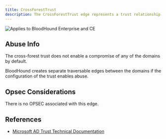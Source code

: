 ---
title: CrossForestTrust
description: The CrossForestTrust edge represents a trust relationship between two domains/forests. In this relationship, the source node domain has a cross-forest (interforest) trust to the destination node domain, allowing principals (users and computers) from the destination domain to access resources in the source domain.
---

<img noZoom src="/assets/enterprise-AND-community-edition-pill-tag.svg" alt="Applies to BloodHound Enterprise and CE"/>



Abuse Info
----------

The cross-forest trust does not enable a compromise of any of the domains by default.

BloodHound creates separate traversable edges between the domains if the configuration of the trust enables abuse.

Opsec Considerations
----------

There is no OPSEC associated with this edge.

References
----------

* [Microsoft AD Trust Technical Documentation](https://learn.microsoft.com/en-us/previous-versions/windows/it-pro/windows-server-2003/cc755321(v=ws.10))
